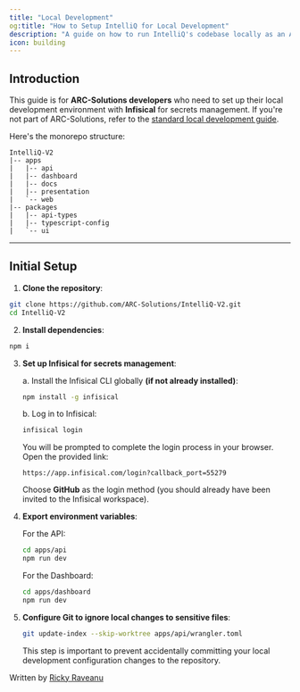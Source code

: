 ```yaml
---
title: "Local Development"
og:title: "How to Setup IntelliQ for Local Development"
description: "A guide on how to run IntelliQ's codebase locally as an ARC-Solutions developer."
icon: building
---
```


###

## Introduction

This guide is for **ARC-Solutions developers** who need to set up their local development environment with **Infisical** for secrets management. If you're not part of ARC-Solutions, refer to the [standard local development guide](/local-development).

Here's the monorepo structure:
```
IntelliQ-V2
|-- apps
|   |-- api
|   |-- dashboard
|   |-- docs
|   |-- presentation
|   `-- web
|-- packages
|   |-- api-types
|   |-- typescript-config
|   `-- ui
```

---

## Initial Setup

1. **Clone the repository**:
```bash
git clone https://github.com/ARC-Solutions/IntelliQ-V2.git
cd IntelliQ-V2
```

2. **Install dependencies**:
```bash
npm i
```

3. **Set up Infisical for secrets management**:

   a. Install the Infisical CLI globally **(if not already installed)**:
   ```bash
   npm install -g infisical
   ```

   b. Log in to Infisical:
   ```bash
   infisical login
   ```
   You will be prompted to complete the login process in your browser. Open the provided link:
   ```
   https://app.infisical.com/login?callback_port=55279
   ```
   Choose **GitHub** as the login method (you should already have been invited to the Infisical workspace).

4. **Export environment variables**:

   For the API:
   ```bash
   cd apps/api
   npm run dev
   ```

   For the Dashboard:
   ```bash
   cd apps/dashboard
   npm run dev
   ```

5. **Configure Git to ignore local changes to sensitive files**:
   <Warning>
   ```bash
   git update-index --skip-worktree apps/api/wrangler.toml
   ```
   </Warning>
   This step is important to prevent accidentally committing your local development configuration changes to the repository.

Written by [Ricky Raveanu](mailto:contact@rickyraveanu.com)